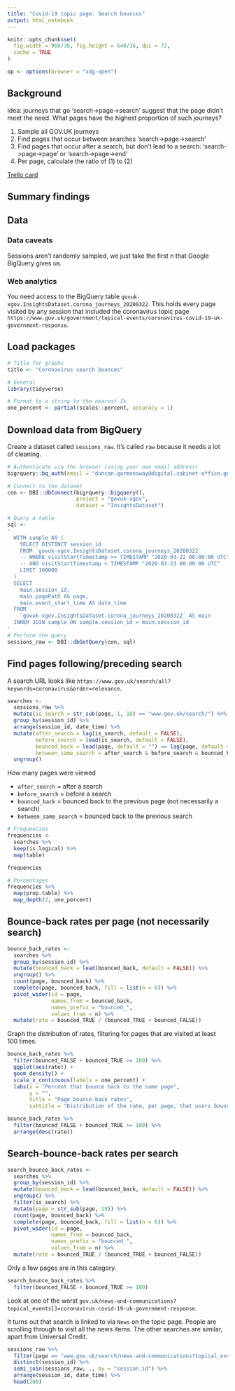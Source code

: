 ```yaml
---
title: "Covid-19 topic page: Search bounces"
output: html_notebook
---
```


```r
knitr::opts_chunk$set(
  fig.width = 960/36, fig.height = 640/36, dpi = 72,
  cache = TRUE
)
```

```r
op <- options(browser = "xdg-open")
```

## Background

Idea: journeys that go 'search->page->search' suggest that the page didn't meet
the need. What pages have the highest proportion of such journeys?

1. Sample all GOV.UK journeys
1. Find pages that occur between searches 'search->page->search'
1. Find pages that occur after a search, but don't lead to a search:
   'search->page->page' or 'search->page->end'
1. Per page, calculate the ratio of (1) to (2)

[Trello card](https://trello.com/c/Y9WScpCJ/9-what-pages-have-search-bounces-on-all-govuk)

## Summary findings

## Data

### Data caveats

Sessions aren't randomly sampled, we just take the first n that Google BigQuery
gives us.

### Web analytics

You need access to the BigQuery table
`govuk-xgov.InsightsDataset.corona_journeys_20200322`.  This holds every page
visited by any session that included the coronavirus topic page
`https://www.gov.uk/government/topical-events/coronavirus-covid-19-uk-government-response`.

## Load packages

```r
# Title for graphs
title <- "Coronavirus search bounces"
```

```r
# General
library(tidyverse)
```


```r
# Format to a string to the nearest 1%
one_percent <- partial(scales::percent, accuracy = 1)
```

## Download data from BigQuery

Create a dataset called `sessions_raw`.  It's called `raw` because it needs a
lot of cleaning.

```r
# Authenticate via the browser (using your own email address)
bigrquery::bq_auth(email = "duncan.garmonsway@digital.cabinet-office.gov.uk")

# Connect to the dataset
con <- DBI::dbConnect(bigrquery::bigquery(),
                      project = "govuk-xgov",
                      dataset = "InsightsDataset")

# Query a table
sql <-
'
  WITH sample AS (
    SELECT DISTINCT session_id
    FROM `govuk-xgov.InsightsDataset.corona_journeys_20200322`
    -- WHERE visitStartTimestamp >= TIMESTAMP "2020-03-22 00:00:00 UTC"
    -- AND visitStartTimestamp < TIMESTAMP "2020-03-23 00:00:00 UTC"
    LIMIT 100000
  )
  SELECT
    main.session_id,
    main.pagePath AS page,
    main.event_start_time AS date_time
  FROM
    `govuk-xgov.InsightsDataset.corona_journeys_20200322` AS main
  INNER JOIN sample ON sample.session_id = main.session_id
'
# Perform the query
sessions_raw <- DBI::dbGetQuery(con, sql)
```

## Find pages following/preceding search

A search URL looks like
`https://www.gov.uk/search/all?keywords=coronavirus&order=relevance`.

```r
searches <-
  sessions_raw %>%
  mutate(is_search = str_sub(page, 1, 18) == "www.gov.uk/search/") %>%
  group_by(session_id) %>%
  arrange(session_id, date_time) %>%
  mutate(after_search = lag(is_search, default = FALSE),
         before_search = lead(is_search, default = FALSE),
         bounced_back = lead(page, default = "") == lag(page, default = ""),
         between_same_search = after_search & before_search & bounced_back) %>%
  ungroup()
```

How many pages were viewed

* `after_search` = after a search
* `before_search` = before a search
* `bounced_back` = bounced back to the previous page (not necessarily a search)
* `between_same_search` = bounced back to the previous search

```r
# Frequencies
frequencies <-
  searches %>%
  keep(is.logical) %>%
  map(table)

frequencies

# Percentages
frequencies %>%
  map(prop.table) %>%
  map_depth(2, one_percent)
```

## Bounce-back rates per page (not necessarily search)

```r
bounce_back_rates <-
  searches %>%
  group_by(session_id) %>%
  mutate(bounced_back = lead(bounced_back, default = FALSE)) %>%
  ungroup() %>%
  count(page, bounced_back) %>%
  complete(page, bounced_back, fill = list(n = 0)) %>%
  pivot_wider(id = page,
              names_from = bounced_back,
              names_prefix = "bounced_",
              values_from = n) %>%
  mutate(rate = bounced_TRUE / (bounced_TRUE + bounced_FALSE))
```

Graph the distribution of rates, filtering for pages that are visited at
least 100 times.

```r
bounce_back_rates %>%
  filter(bounced_FALSE + bounced_TRUE >= 100) %>%
  ggplot(aes(rate)) +
  geom_density() +
  scale_x_continuous(labels = one_percent) +
  labs(x = "Percent that bounce back to the same page",
       y = "",
       title = "Page bounce-back rates",
       subtitle = "Distribution of the rate, per page, that users bounce back from the page")
```

```r
bounce_back_rates %>%
  filter(bounced_FALSE + bounced_TRUE >= 100) %>%
  arrange(desc(rate))
```

## Search-bounce-back rates per search

```r
search_bounce_back_rates <-
  searches %>%
  group_by(session_id) %>%
  mutate(bounced_back = lead(bounced_back, default = FALSE)) %>%
  ungroup() %>%
  filter(is_search) %>%
  mutate(page = str_sub(page, 19)) %>%
  count(page, bounced_back) %>%
  complete(page, bounced_back, fill = list(n = 0)) %>%
  pivot_wider(id = page,
              names_from = bounced_back,
              names_prefix = "bounced_",
              values_from = n) %>%
  mutate(rate = bounced_TRUE / (bounced_TRUE + bounced_FALSE))
```

Only a few pages are in this category.

```r
search_bounce_back_rates %>%
  filter(bounced_FALSE + bounced_TRUE >= 100)
```

Look at one of the worst
`gov.uk/news-and-communications?topical_events[]=coronavirus-covid-19-uk-government-response`.

It turns out that search is linked to via `News` on the topic page.  People are
scrolling through to visit all the news items.  The other searches are similar,
apart from Universal Credit.

```r
sessions_raw %>%
  filter(page == "www.gov.uk/search/news-and-communications?topical_events[]=coronavirus-covid-19-uk-government-response") %>%
  distinct(session_id) %>%
  semi_join(sessions_raw, ., by = "session_id") %>%
  arrange(session_id, date_time) %>%
  head(200)
```
